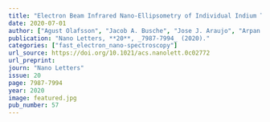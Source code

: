 ```yaml
---
title: "Electron Beam Infrared Nano-Ellipsometry of Individual Indium Tin Oxide Nanocrystals"
date: 2020-07-01
author: ["Agust Olafsson", "Jacob A. Busche", "Jose J. Araujo", "Arpan Maiti", "Juan Carlos Idrobo", "Daniel R. Gamelin", "David J. Masiello", "Jon P. Camden"]
publication: "Nano Letters, **20**, _7987-7994_ (2020)."
categories: ["fast_electron_nano-spectroscopy"]
url_source: https://doi.org/10.1021/acs.nanolett.0c02772
url_preprint: 
journ: "Nano Letters"
issue: 20
page: 7987-7994
year: 2020
image: featured.jpg
pub_number: 57
---
```

